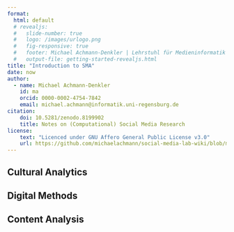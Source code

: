 ```yaml
---
format: 
  html: default
  # revealjs: 
  #   slide-number: true
  #   logo: /images/urlogo.png
  #   fig-responsive: true
  #   footer: Michael Achmann-Denkler | Lehrstuhl für Medieninformatik | Universität Regensburg | WiSe 2023 / 24
  #   output-file: getting-started-revealjs.html
title: "Introduction to SMA"
date: now
author:
  - name: Michael Achmann-Denkler
    id: ma
    orcid: 0000-0002-4754-7842
    email: michael.achmann@informatik.uni-regensburg.de
citation:
    doi: 10.5281/zenodo.8199902
    title: Notes on (Computational) Social Media Research
license:
    text: "Licenced under GNU Affero General Public License v3.0"
    url: https://github.com/michaelachmann/social-media-lab-wiki/blob/main/LICENSE
---
```




## Cultural Analytics

## Digital Methods

## Content Analysis